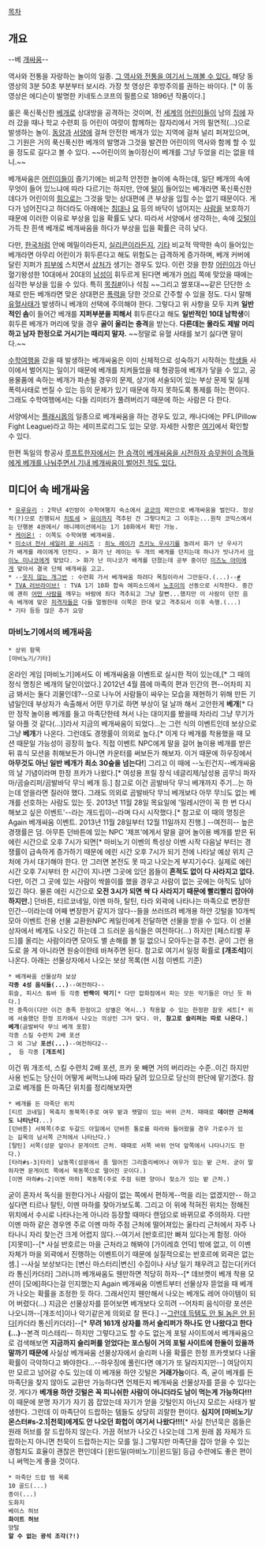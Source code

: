 [[목차]]
== 개요 ==

--베 [[개싸움]]--

역사와 전통을 자랑하는 놀이의 일종.
[http://www.youtube.com/watch?v=686Y7bZYavA 그 역사와 전통을 여기서 느껴볼 수 있다.] 해당 동영상의 3분 50초 부분부터 보시라. 가장 첫 영상은 후방주의를 권하는 바이다. [* 이 동영상은 에디슨이 발명한 키네토스코프의 필름으로 1896년 작품이다.]

룰은 푹신푹신한 [[베개]]로 상대방을 공격하는 것이며, 전 [[세계]]의 [[어린이]]들이 남의 [[집]]에 자러 갔을 때나 학교 수련회 등 어린이 여럿이 함께하는 잠자리에서 거의 필연적(...)으로 발생하는 놀이. [[동양]]과 [[서양]]에 걸쳐 안전한 베개가 있는 지역에 걸쳐 널리 퍼져있으며, 그 기원은 거의 푹신푹신한 베개의 발명과 그것을 발견한 어린이의 역사와 함께 할 수 있을 정도로 길다고 볼 수 있다. ~~어린이의 놀이정신이 베개를 그냥 두었을 리는 없을 테니.~~

베개싸움은 [[어린이]]들이 즐기기에는 비교적 안전한 놀이에 속하는데, 일단 베개의 속에 무엇이 들어 있느냐에 따라 다르기는 하지만, 안에 [[털]]이 들어있는 베개라면 푹신푹신한데다가 어린이의 [[힘]]으로는 그것을 맞는 상대편에 큰 부상을 입힐 수는 없기 때문이다. 게다가 넘어진다고 하더라도 아래에는 [[침대]]나 [[요]] 등의 바닥이 넘어지는 [[사람]]을 보호하기 때문에 이러한 이유로 부상을 입을 확률도 낮다. 따라서 서양에서 생각하는, 속에 [[깃털]]이 가득 찬 흰색 베개로 베개싸움을 하다가 부상을 입을 확률은 극히 낮다.

다만, [[한국]]처럼 안에 메밀이라든지, [[실리콘]]이라든지, [[기타]] 비교적 딱딱한 속이 들어있는 베개라면 아무리 어린이가 휘두른다고 해도 위험도는 급격하게 증가하며, 베개 커버에 달린 지퍼가 [[피부]]에 스치면서 [[상처]]가 생기는 경우도 있다. 이런 것을 한창 [[어린이]]가 아닌 혈기왕성한 10대에서 20대의 [[남성]]이 휘두르게 된다면 베개가 [[머리]] 쪽에 맞았을 때에는 심각한 부상을 입을 수 있다. 특히 [[목침]][http://www.insoya.com/index.php?v=/bbs/zboard.php?id=pokso&no=40914 #]이나 석침 ~~그리고 쌀포대~~같은 단단한 소재로 만든 베개라면 맞은 상대편은 [[폭력]]을 당한 것으로 간주할 수 있을 정도. 다시 말해 [[유혈사태]]가 발생하니 베개의 선택에 주의해야 한다. 그렇다고 위 사항을 모두 지켜 '''일반적인 솜'''이 들어간 베개를 '''지퍼부분을 피해서''' 휘두른다고 해도 '''일반적인 10대 남학생'''이 휘두른 베개가 머리에 맞을 경우 '''골이 울리는 충격'''을 받는다. '''다른데는 몰라도 제발 머리하고 남자 한정으로 거시기는 때리지 말자.''' ~~정말로 유혈 사태를 보기 싫다면 말이다.~~

[[수학여행]]을 갔을 때 발생하는 베개싸움은 이미 신체적으로 성숙하기 시작하는 [[학생]]들 사이에서 벌어지는 일이기 때문에 베개를 치켜들었을 때 형광등에 베개가 닿을 수 있고, 공용물품에 속하는 베개가 파손될 경우의 문제, 상기에 서술되어 있는 부상 문제 및 실제 폭력사태로 번질 수 있는 등의 문제가 있기 때문에 하지 못하도록 통제를 하는 편이다. 그래도 수학여행에서는 다들 리미터가 풀려버리기 때문에 하는 사람은 다 한다.

서양에서는 [[플래시몹]]의 일종으로 베개싸움을 하는 경우도 있고, 캐나다에는 PFL(Pillow Fight League)라고 하는 세미프로리그도 있는 모양. 자세한 사항은 [http://en.wikipedia.org/wiki/Pillow_Fight_League 여기]에서 확인할 수 있다.  

한편 독일의 항공사 [[루프트한자]]에서는 [http://news.naver.com/main/hotissue/read.nhn?mid=hot&sid1=104&cid=307112&iid=293977&oid=081&aid=0002107232&ptype=011 한 승객이 베개싸움을 시전하자 승무원이 승객들에게 베개를 나눠주면서 기내 베개싸움이 벌어진 적도 있다.]

== 미디어 속 베개싸움 ==
 * [[유루유리]] : 2학년 4인방이 수학여행지 숙소에서 [[토시노 쿄코|쿄코]]의 제안으로 베개싸움을 벌인다. 정상적(?)으로 진행되서 [[이케다 치토세|치토세]] > [[후나미 유이|유이]]까지 격추된 건 그렇다치고 그 이후는...원작 코믹스에서는 단행본 4권에서/ 애니메이션에서는 1기 10화에서 확인 가능.
 * [[케이온!]] : 이쪽도 수학여행 베개싸움.
 * [[미소녀 전사 세일러 문 시리즈]] : [[히노 레이]]가 [[츠키노 우사기]]를 놀려서 화가 난 우사기가 배게를 레이에게 던진다. > 화가 난 레이는 두 개의 배게를 던지는데 하나가 빗나가서 [[아이노 미나코]]에게 맞았다. > 화가 난 미나코가 배게를 던졌는데 공부 중이던 [[미즈노 아미]]에게 맞아서 결국 단체 배개싸움 고고.
 * --[[웃지 않는 개그반]] : 수련회 가서 베개싸움 하려다 목침이라서 그만둔다.(...)--[http://comic.naver.com/webtoon/detail.nhn?titleId=503253&no=19&weekday=wed #]
 * [[러브라이브!/애니메이션|TVA 러브라이브!]] : TVA 1기 10화 합숙 에피소드에서 [[토죠 노조미|노조미]]의 선동으로 시작한다. 중간에 괜히 [[소노다 우미|어떤 사람]]을 깨우는 바람에 죄다 격추되고 그냥 잘뻔...했지만 이 사람이 던진 음속 베개에 맞은 [[코사카 호노카|피]][[야자와 니코|격]][[아야세 에리|자]]들은 다들 멀쩡한데 이쪽은 한대 맞고 격추되서 이후 속행.(...)
 * 기타 등등 많은 추가 요망

=== 마비노기에서의 베개싸움 ===
 * 상위 항목 
 [마비노기/기타]
온라인 게임 [마비노기]에서도 이 베개싸움을 이벤트로 실시한 적이 있는데,[* 그 때의 정식 명칭은 베개의 달인이었다.] 2012년 4월 쯤에 마족의 편과 인간의 편--어차피 지금 봐서는 둘다 괴물인데?--으로 나누어 사람들이 싸우는 모습을 재현하기 위해 만든 기념일인데 부상자가 속출해서 어떤 무기로 하면 부상이 덜 날까 해서 고안한게 '''베개'''[* 다만 정작 놀이용 베개를 들고 마족단한테 쳐서 나는 대미지를 봤을때 차라리 그냥 무기가 덜 아플 것 같다(...)]라서 지금의 베개싸움이 되었다...는 그런 식의 이벤트인데 보상으로 그냥 '''베개'''가 나온다. 그런데도 경쟁률이 의외로 높다.[* 이게 다 베개를 착용했을 때 모션 때문일 가능성이 굉장히 높다. 직접 이벤트 NPC에게 말을 걸어 놀이용 베개를 받은 뒤 휴식 모션을 취해보든가 아니면 카운터를 써보든가 해보자. 이거 때문에 하우징에서 '''아무것도 아닌 일반 베개가 최소 30숲을 넘는다!'''] 그리고 이 때에 --노린건지--베개싸움의 날 기념이라며 한정 프카가 나왔다.[* 여성용 프릴 장식 네글리제/남성용 곰무늬 파자마/곰슬리퍼/곰발바닥 무늬 베개 등.] 참고로 이건 곰발바닥 무늬 베개까지 주기...는 하는데 얻을라면 질러야 했다. 그래도 의외로 곰발바닥 무늬 베개보다 아무 무늬도 없는 베개를 선호하는 사람도 있는 듯. 2013년 11월 28일 목요일에 '밀레시안이 꼭 한 번 다시 해보고 싶은 이벤트'--라는 개드립이--라며 다시 시작했다.[* 참고로 이 때의 명칭은 Again 베개싸움 이벤트. 2013년 11월 28일부터 12월 11일까지 진행.] 
--여전히-- 높은 경쟁률은 덤. 
아무튼 던바튼에 있는 NPC '제프'에게서 말을 걸어 놀이용 베개를 받은 뒤 에린 시간으로 오후 7시가 되면[* 마비노기 이벤의 특성상 이벤 시작 다음날 부터는 경쟁률이 급속하게 증가하기 때문에 에린 시간 오후 7시가 되기 전에 나타날 예상 위치 근처에 가서 대기해야 한다. 안 그러면 본전도 못 따고 나오는게 부지기수다. 실제로 에린 시간 오후 7시부터 한 시간이 지나면 그곳에 있던 몹들이 '''흔적도 없이 다 사라지고 없다.''' 다만, 이건 그 곳에 있는 사람이 싹쓸이를 했을 경우고 사람이 없는 곳에는 아직도 남아 있긴 하다. 물론 에린 시간으로 '''오전 3시가 되면 싹 다 사라지기 때문에 빨리빨리 잡아야 하지만.'''] 던바튼, 티르코네일, 이멘 마하, 탈틴, 타라 외곽에 나타나는 마족으로 변장한 인간--이라는데 어째 변장한거 같지가 않다--들을 쓰러뜨려 베개용 하얀 깃털을 10개씩 모아 이벤트 전용 선물 교환원NPC 케일린에게 전달하면 선물을 받을 수 있다. 이 선물상자에서 베개도 나오긴 하는데 그 드러운 음식들은 여전하다(...) 하지만 [페스티벌 푸드]를 올리는 사람이라면 모아도 별 손해를 볼 일 없으니 모아두는걸 추천. 굳이 그런 용도로 쓸 게 아니라면 원숭이한테 바쳐주면 된다. 참고로 여기서 일정 확률로 '''[개조석]'''이 나온다.
아래는 선물상자에서 나오는 보상 목록(현 시점 이벤트 기준)
 * 베개싸움 선물상자 보상
 '''각종 4성 음식들(...)'''--여전하다--
 휘슬, 피시스 튜바 등 각종 '''반짝이 악기'''[* 다만 잡화점에서 파는 모든 악기들은 아닌 듯 하다.]
 전 종족이(다만 이건 종족 한정이고 성별은 역시..) 착용할 수 있는 한정판 잠옷 세트[* 위에 서술했던 한정 프카에서 나오는 의상인 그거 맞다. 아, '''참고로 슬리퍼는 따로 나온다.''']
 '''베개'''(곰발바닥 무늬 베개 포함) 
 각종 스킬 수련치 2배 포션
 그 외 그냥 '''포션(...)'''--여전하다2--
 '''{{{#blue 푸른 개조석}}}, {{{#red 붉은 개조석}}}''' 등 각종 '''[개조석]'''
 
이건 뭐 개조석, 스킬 수련치 2배 포션, 프카 옷 빼면 거의 버리라는 수준..이긴 하지만 사용 빈도는 당신이 어떻게 써먹느냐에 따라 달려 있으므로 당신의 판단에 맡기겠다.
참고로 베개를 든 마족단 위치를 정리해보자면
 * 베개를 든 마족단 위치
 [티르 코네일] 목축지 동북쪽(주로 여우 밭과 팻말이 있는 바위 근처. 때때로 '''데이안 근처에도 나타난다'''...)
 [던바튼] 서북쪽(주로 두갈드 아일에서 던바튼 통로를 따라와 들어왔을 경우 가로수가 있는 길목의 남서쪽 근처에서 나타난다.)
 [탈틴] 서쪽(성문 앞이나 문게이트 근처. 때때로 서쪽 바위 언덕 앞쪽에서 나타나기도 한다.)
 [타라#s-3|타라] 남동쪽(성문에서 좀 떨어진 그리즐리베어나 여우가 있는 밭 근처. 굳이 말하자면 문게이트 쪽에서 북동쪽으로 떨어진 곳이다.)
 [이멘 마하#s-2|이멘 마하] 북동쪽(주로 주점 뒤편 양이나 젖소가 있는 밭 근처.)
굳이 혼자서 독식을 원한다거나 사람이 없는 쪽에서 편하게--먹을 리는 없겠지만-- 하고 싶다면 티르나 탈틴, 이멘 마하를 찾아가보도록. 그리고 이 위에 적혀진 위치는 정해진 위치에서 수시로 나타나는게 아니라 등장할 때마다 랜덤으로 바뀌므로 주의하자. 다만 이멘 마하 같은 경우엔 주로 이멘 마하 주점 근처에 떨어져있는 울타리 근처에서 자주 나타나니 자리 찾는건 크게 어렵지 않다.--여기서 [반호르]만 빠져 있다는게 함정. 아아 [지못미]--[* 사실 반호르는 마을 근처라고 해봐야 [가이레흐 언덕] 밖에 없고, 이 이벤 자체가 마을 외곽에서 진행하는 이벤트이기 때문에 실질적으로는 반호르에 외곽은 없는 셈.]
--사실 보상보다는 [변신 마스터리|변신] 수집이나 사냥 일기 채우려고 잡는다[카더라 통신|카더라] 그러니까 베개싸움도 웬만하면 적당히 하자--[* 데브캣이 베개 착용 모션이 [모에]하다는걸 인지했는지 Again 베개싸움 이벤트부터 선물상자 뜯었을 때 베개가 나오는 확률을 조정한 듯 하다. 그래서인지 웬만해서 나오는 베개도 레어 아이템이 되어 버렸다(...) 지금은 선물상자를 뜯어보면 베개보다 오히려 --어차피 음식이랑 포션은 나오니까--[개조석]이나 악기같은게 의외로 잘 뜬다.]
--[http://sweetly.egloos.com/viewer/5213033 그런데 득템도 안 될 놈은 안 된다][카더라 통신|카더라]--[* '''무려 161개 상자를 까서 슬리퍼가 하나도 안 나왔다고 한다(...)'''--본격 미스테리-- 하지만 그렇다고도 할 수도 없는게 포털 사이트에서 베개싸움으로 검색해보면 '''지금까지 슬리퍼를 얻었다는 포스팅이 거의 포털 사이트에 한둘이 있을까말까기 때문에''' 사실상 베개싸움 선물상자에서 슬리퍼 나올 확률은 한정 프카셋보다 나올 확률이 극악하다고 봐야한다...--하우징에 풀린다면 얘기가 또 달라지지만--]
여담이지만 모르고 넘어갈 수도 있는데 이 베개용 하얀 깃털은 '''거래가능'''이다. 즉, 굳이 베개를 든 마족단을 찾지 않아도 교환만 가능하다면 언제든지 베개싸움 선물상자를 뜯을 수 있다는것. 게다가 '''베개용 하얀 깃털은 꼭 피니쉬한 사람이 아니더라도 남이 먹는게 가능하다!!!''' 이 때문에 분명 자기가 자기 몹 잡았는데 자기가 얻을 깃털인지 아닌지 모르는 사태가 발생한다.
그런데 이 마족단이 드랍하는 템들도 상당히 괴랄한 편이다. '''심지어 [마비노기/몬스터#s-2.1|천묵]에게도 안 나오던 화헙이 여기서 나왔다!!!'''[* 사실 천년묵은 몹들은 원래 허브를 잘 드랍하지 않는다. 가끔 허브가 나오긴 나오는데 그게 원래 몹 자체가 드랍하는지 아니면 천묵이 드랍하는지는 모를 일.] 그렇지만 마족단을 잡아 얻을 수 있는 경험치도 효율이 괜찮은 편인데다 [윈드밀(마비노기)|윈드밀] 등급 수련에도 좋은 편이니 써먹는게 좋을 것이다.
 * 마족단 드랍 템 목록
 10 골드(...)
 종이(...)
 도화지
 베이스 허브
 '''화이트 허브'''
 양털
 '''알 수 없는 광석 조각(?!)''' 

